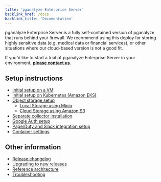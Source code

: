 ```yaml
---
title: 'pganalyze Enterprise Server'
backlink_href: /docs
backlink_title: 'Documentation'
---
```


pganalyze Enterprise Server is a fully self-contained version of pganalyze that runs
behind your firewall. We recommend using this deploy for storing highly sensitive data
(e.g. medical data or financial services), or other situations where our cloud-based version is not a good fit.

If you'd like to start a trial of pganalyze Enterprise Server in your environment,
**[please contact us](/contact)**.

## Setup instructions

- [Initial setup on a VM](/docs/enterprise/setup)
- [Initial setup on Kubernetes (Amazon EKS)](/docs/enterprise/setup/kubernetes_amazon_eks)
- [Object storage setup](/docs/enterprise/setup/object-storage)
  - [Local Storage using Minio](/docs/enterprise/setup/object-storage-local)
  - [Cloud Storage using Amazon S3](/docs/enterprise/setup/object-storage-s3)
- [Separate collector installation](/docs/enterprise/setup/separate-collector-install)
- [Google Auth setup](/docs/enterprise/google-auth)
- [PagerDuty and Slack integration setup](/docs/enterprise/integrations)
- [Container settings](/docs/enterprise/settings)

## Other information

- [Release changelog](/docs/enterprise/releases)
- [Upgrading to new releases](/docs/enterprise/upgrade)
- [Reference architecture](/docs/enterprise/architecture)
- [Troubleshooting](/docs/enterprise/troubleshooting)

